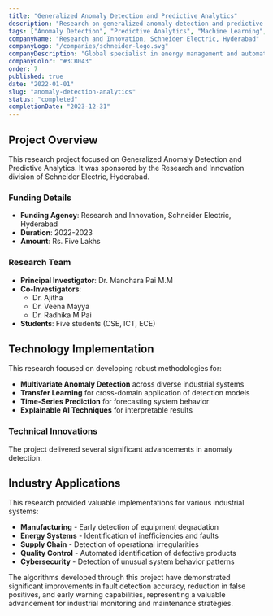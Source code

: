```yaml
---
title: "Generalized Anomaly Detection and Predictive Analytics"
description: "Research on generalized anomaly detection and predictive analytics."
tags: ["Anomaly Detection", "Predictive Analytics", "Machine Learning", "Schneider Electric"]
companyName: "Research and Innovation, Schneider Electric, Hyderabad"
companyLogo: "/companies/schneider-logo.svg"
companyDescription: "Global specialist in energy management and automation"
companyColor: "#3CB043"
order: 7
published: true
date: "2022-01-01"
slug: "anomaly-detection-analytics"
status: "completed"
completionDate: "2023-12-31"
---
```


## Project Overview

This research project focused on Generalized Anomaly Detection and Predictive Analytics. It was sponsored by the Research and Innovation division of Schneider Electric, Hyderabad.

### Funding Details
- **Funding Agency**: Research and Innovation, Schneider Electric, Hyderabad
- **Duration**: 2022-2023
- **Amount**: Rs. Five Lakhs

### Research Team
- **Principal Investigator**: Dr. Manohara Pai M.M
- **Co-Investigators**:
  - Dr. Ajitha
  - Dr. Veena Mayya
  - Dr. Radhika M Pai
- **Students**: Five students (CSE, ICT, ECE)

## Technology Implementation

This research focused on developing robust methodologies for:

- **Multivariate Anomaly Detection** across diverse industrial systems
- **Transfer Learning** for cross-domain application of detection models
- **Time-Series Prediction** for forecasting system behavior
- **Explainable AI Techniques** for interpretable results

### Technical Innovations

The project delivered several significant advancements in anomaly detection.

## Industry Applications

This research provided valuable implementations for various industrial systems:

- **Manufacturing** - Early detection of equipment degradation
- **Energy Systems** - Identification of inefficiencies and faults
- **Supply Chain** - Detection of operational irregularities
- **Quality Control** - Automated identification of defective products
- **Cybersecurity** - Detection of unusual system behavior patterns

The algorithms developed through this project have demonstrated significant improvements in fault detection accuracy, reduction in false positives, and early warning capabilities, representing a valuable advancement for industrial monitoring and maintenance strategies. 